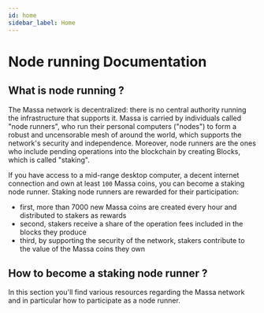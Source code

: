 ```yaml
---
id: home
sidebar_label: Home
---
```



# Node running Documentation

## What is node running ?

The Massa network is decentralized: there is no central authority running the infrastructure that supports it.
Massa is carried by individuals called "node runners", who run their personal computers ("nodes") to form a robust and uncensorable mesh of around the world,
which supports the network's security and independence.
Moreover, node runners are the ones who include pending operations into the blockchain by creating Blocks, which is called "staking".

If you have access to a mid-range desktop computer, a decent internet connection and own at least `100` Massa coins, you can become a staking node runner.
Staking node runners are rewarded for their participation:
* first, more than 7000 new Massa coins are created every hour and distributed to stakers as rewards
* second, stakers receive a share of the operation fees included in the blocks they produce
* third, by supporting the security of the network, stakers contribute to the value of the Massa coins they own

## How to become a staking node runner ?

In this section you'll find various resources regarding the Massa network and in particular how to participate as a node runner.

<FeatureList>
  <Feature
    url="./install"
    title="Run a Node"
    content="How to setup a node to become a node runner."
    icon="🖥"
  />
  <Feature
    url="./faq"
    title="FAQ"
    content="Frequently Asked Questions on node running."
    icon="📃"
  />
  <Feature
    url="./community-resources"
    title="Community Resources"
    content="Tutorials and articles by the Massa community on node running."
    icon="📚"
  />
</FeatureList>
